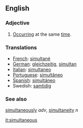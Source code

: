 ==English==
===Adjective===
# [[Occur]]ring at the same [[time]].

===Translations===
*[[French]]: [[simultané]]
*[[German]]: [[gleichzeitig]], [[simultan]]
*[[Italian]]: [[simultaneo]]
*[[Portuguese]]: [[simultâneo]]
*[[Spanish]]: [[simultáneo]]
*Swedish: [[samtidig]]

===See also===
[[simultaneously]] ''adv'', [[simultaneity]] ''n''

[[it:simultaneous]]